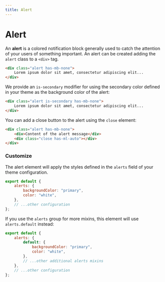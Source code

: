 ```yaml
---
title: Alert
---
```


# Alert

An **alert** is a colored notification block generally used to catch the attention of your users of something important. An alert can be created adding the `alert` class to a `<div>` tag.

```html live=true
<div class="alert has-mb-none">
    Lorem ipsum dolor sit amet, consectetur adipiscing elit...
</div>
```

We provide an `is-secondary` modifier for using the secondary color defined in your theme as the background color of the alert:

```html live=true
<div class="alert is-secondary has-mb-none">
    Lorem ipsum dolor sit amet, consectetur adipiscing elit...
</div>
```

You can add a close button to the alert using the `close` element:

```html live=true
<div class="alert has-mb-none">
    <div>Content of the alert message</div>
    <div class="close has-ml-auto"></div>
</div>
```

### Customize

The alert element will apply the styles defined in the `alerts` field of your theme configuration.

```js title=siimple.config.js
export default {
    alerts: {
        backgroundColor: "primary",
        color: "white",
    },
    // ...other configuration
};
```

If you use the `alerts` group for more mixins, this element will use `alerts.default` instead:

```js title=siimple.config.js
export default {
    alerts: {
        default: {
            backgroundColor: "primary",
            color: "white",
        },
        // ...other additional alerts mixins
    },
    // ...other configuration
};
```
